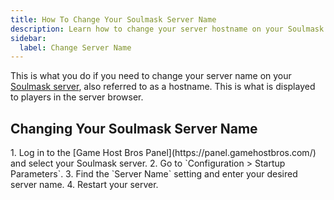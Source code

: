 ```yaml
---
title: How To Change Your Soulmask Server Name
description: Learn how to change your server hostname on your Soulmask dedicated server.
sidebar:
  label: Change Server Name
---
```


This is what you do if you need to change your server name on your [Soulmask server](https://www.gamehostbros.com/soulmask-server-hosting/), also referred to as a hostname. This is what is displayed to players in the server browser.

## Changing Your Soulmask Server Name
<Steps>
1. Log in to the [Game Host Bros Panel](https://panel.gamehostbros.com/) and select your Soulmask server.
2. Go to `Configuration > Startup Parameters`.
3. Find the `Server Name` setting and enter your desired server name.
4. Restart your server.
</Steps>